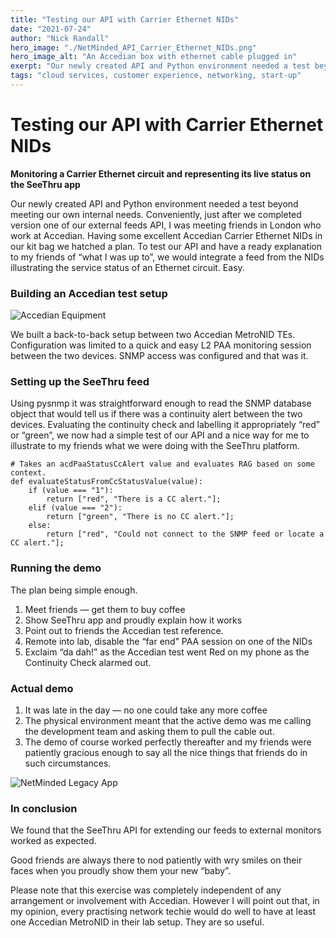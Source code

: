 ```yaml
---
title: "Testing our API with Carrier Ethernet NIDs"
date: "2021-07-24"
author: "Nick Randall"
hero_image: "./NetMinded_API_Carrier_Ethernet_NIDs.png"
hero_image_alt: "An Accedian box with ethernet cable plugged in"
exerpt: "Our newly created API and Python environment needed a test beyond meeting our own internal needs. Conveniently, just after we completed version one of our external feeds API, I was meeting friends in London who work at Accedian."
tags: "cloud services, customer experience, networking, start-up"
---
```


# Testing our API with Carrier Ethernet NIDs


**Monitoring a Carrier Ethernet circuit and representing its live status on the SeeThru app**

Our newly created API and Python environment needed a test beyond meeting our own internal needs. Conveniently, just after we completed version one of our external feeds API, I was meeting friends in London who work at Accedian. Having some excellent Accedian Carrier Ethernet NIDs in our kit bag we hatched a plan. To test our API and have a ready explanation to my friends of “what I was up to”, we would integrate a feed from the NIDs illustrating the service status of an Ethernet circuit. Easy.

### Building an Accedian test setup
![Accedian Equipment](./NetMinded_Accedian_Equipment.jpeg "Accedian Equipment")

We built a back-to-back setup between two Accedian MetroNID TEs. Configuration was limited to a quick and easy L2 PAA monitoring session between the two devices. SNMP access was configured and that was it.

### Setting up the SeeThru feed
Using pysnmp it was straightforward enough to read the SNMP database object that would tell us if there was a continuity alert between the two devices. Evaluating the continuity check and labelling it appropriately “red” or “green”, we now had a simple test of our API and a nice way for me to illustrate to my friends what we were doing with the SeeThru platform.

```
# Takes an acdPaaStatusCcAlert value and evaluates RAG based on some context.
def evaluateStatusFromCcStatusValue(value):
    if (value === "1"):
        return ["red", "There is a CC alert."];
    elif (value === "2"):
        return ["green", "There is no CC alert."];
    else:
        return ["red", "Could not connect to the SNMP feed or locate a CC alert."];
```

### Running the demo
The plan being simple enough.

1. Meet friends — get them to buy coffee
2. Show SeeThru app and proudly explain how it works
3. Point out to friends the Accedian test reference.
4. Remote into lab, disable the “far end” PAA session on one of the NIDs
5. Exclaim “da dah!” as the Accedian test went Red on my phone as the Continuity Check alarmed out.

### Actual demo
1. It was late in the day — no one could take any more coffee
2. The physical environment meant that the active demo was me calling the development team and asking them to pull the cable out.
3. The demo of course worked perfectly thereafter and my friends were patiently gracious enough to say all the nice things that friends do in such circumstances.

![NetMinded Legacy App](./NetMinded_Legacy_App_Screenshot.jpeg "NetMinded Legacy App")

### In conclusion
We found that the SeeThru API for extending our feeds to external monitors worked as expected.

Good friends are always there to nod patiently with wry smiles on their faces when you proudly show them your new “baby”.

Please note that this exercise was completely independent of any arrangement or involvement with Accedian. However I will point out that, in my opinion, every practising network techie would do well to have at least one Accedian MetroNID in their lab setup. They are so useful.
